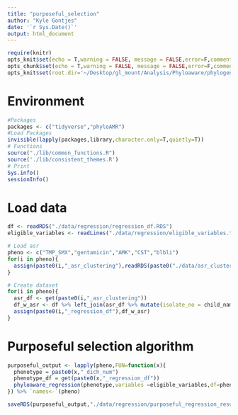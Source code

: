 ```yaml
---
title: "purposeful_selection"
author: "Kyle Gontjes"
date: '`r Sys.Date()`'
output: html_document
---
```



```r
require(knitr)
opts_knit$set(echo = T,warning = FALSE, message = FALSE,error=F,comment=NA) 
opts_chunk$set(echo = T,warning = FALSE, message = FALSE,error=F,comment=NA)
opts_knit$set(root.dir='~/Desktop/gl_mount/Analysis/Phyloaware/phylogenetic-resistance-ms/')
```

# Environment
```r
#Packages
packages <- c("tidyverse","phyloAMR")   
#Load Packages
invisible(lapply(packages,library,character.only=T,quietly=T)) 
# Functions
source("./lib/common_functions.R")
source('./lib/consistent_themes.R')
# Print
Sys.info()
sessionInfo() 
``` 

# Load data
```r
df <- readRDS("./data/regression/regression_df.RDS")
eligible_variables <- readLines("./data/regression/eligible_variables.txt")

# Load asr
pheno <- c("TMP_SMX","gentamicin","AMK","CST","blbli")
for(i in pheno){
  assign(paste0(i,"_asr_clustering"),readRDS(paste0("./data/asr_clustering/",i,"_asr_clustering.RDS")))
}

# Create dataset
for(i in pheno){
  asr_df <- get(paste0(i,"_asr_clustering"))
  df_w_asr <- df %>% left_join(asr_df %>% mutate(isolate_no = child_name))
  assign(paste0(i,"_regression_df"),df_w_asr)
}
```

# Purposeful selection algorithm
```r
purposeful_output <- lapply(pheno,FUN=function(x){
  phenotype = paste0(x,"_dich_num")
  phenotype_df = get(paste0(x,"_regression_df"))
  phyloaware_regression(phenotype,variables =eligible_variables,df=phenotype_df,first_present=T,patient_id="Patient_ID",culture_date="Cx_date",multivariable='purposeful',stepwise_direction = NULL,entry_criteria = 0.2,retention_criteria = 0.1,confounding_criteria = 0.2)
}) %>% `names<-`(pheno)

saveRDS(purposeful_output,"./data/regression/purposeful_regression_results.RDS")
```
